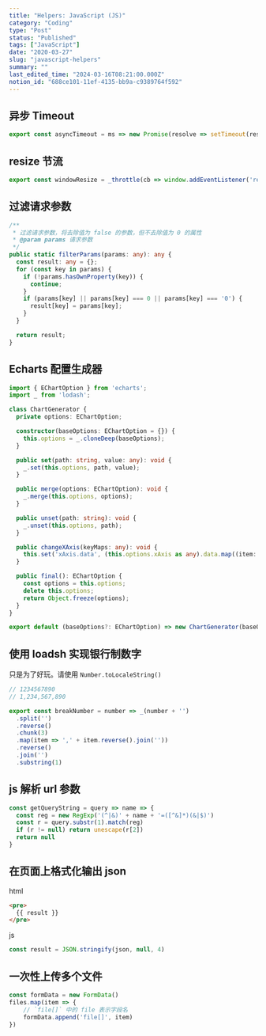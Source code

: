 ```yaml
---
title: "Helpers: JavaScript (JS)"
category: "Coding"
type: "Post"
status: "Published"
tags: ["JavaScript"]
date: "2020-03-27"
slug: "javascript-helpers"
summary: ""
last_edited_time: "2024-03-16T08:21:00.000Z"
notion_id: "688ce101-11ef-4135-bb9a-c9389764f592"
---
```



## 异步 Timeout


```javascript
export const asyncTimeout = ms => new Promise(resolve => setTimeout(resolve, ms));
```


## resize 节流


```javascript
export const windowResize = _throttle(cb => window.addEventListener('resize', cb));
```


## 过滤请求参数


```typescript
/**
 * 过滤请求参数，将去除值为 false 的参数，但不去除值为 0 的属性
 * @param params 请求参数
 */
public static filterParams(params: any): any {
  const result: any = {};
  for (const key in params) {
    if (!params.hasOwnProperty(key)) {
      continue;
    }
    if (params[key] || params[key] === 0 || params[key] === '0') {
      result[key] = params[key];
    }
  }

  return result;
}
```


## Echarts 配置生成器


```typescript
import { EChartOption } from 'echarts';
import _ from 'lodash';

class ChartGenerator {
  private options: EChartOption;

  constructor(baseOptions: EChartOption = {}) {
    this.options = _.cloneDeep(baseOptions);
  }

  public set(path: string, value: any): void {
    _.set(this.options, path, value);
  }

  public merge(options: EChartOption): void {
    _.merge(this.options, options);
  }

  public unset(path: string): void {
    _.unset(this.options, path);
  }

  public changeXAxis(keyMaps: any): void {
    this.set('xAxis.data', (this.options.xAxis as any).data.map((item: any) => keyMaps[item]));
  }

  public final(): EChartOption {
    const options = this.options;
    delete this.options;
    return Object.freeze(options);
  }
}

export default (baseOptions?: EChartOption) => new ChartGenerator(baseOptions);
```


## 使用 loadsh 实现银行制数字


只是为了好玩。请使用 `Number.toLocaleString()`


```javascript
// 1234567890
// 1,234,567,890

export const breakNumber = number => _(number + '')
  .split('')
  .reverse()
  .chunk(3)
  .map(item => ',' + item.reverse().join(''))
  .reverse()
  .join('')
  .substring(1)
```


## js 解析 url 参数


```javascript
const getQueryString = query => name => {
  const reg = new RegExp('(^|&)' + name + '=([^&]*)(&|$)')
  const r = query.substr(1).match(reg)
  if (r != null) return unescape(r[2])
  return null
}
```


## 在页面上格式化输出 json


html


```html
<pre>
  {{ result }}
</pre>
```


js


```javascript
const result = JSON.stringify(json, null, 4)
```


## 一次性上传多个文件


```javascript
const formData = new FormData()
files.map(item => {
	// `file[]` 中的 file 表示字段名
	formData.append('file[]', item)
})
```

